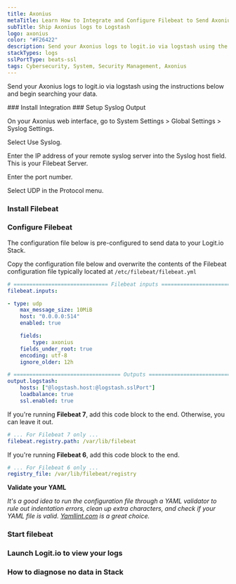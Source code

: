 ```yaml
---
title: Axonius
metaTitle: Learn How to Integrate and Configure Filebeat to Send Axonius Logs
subTitle: Ship Axonius logs to Logstash
logo: axonius
color: "#F26422"
description: Send your Axonius logs to logit.io via logstash using the instructions below and begin searching your data
stackTypes: logs
sslPortType: beats-ssl
tags: Cybersecurity, System, Security Management, Axonius
---
```


Send your Axonius logs to logit.io via logstash using the instructions below and begin searching your data.

<Steps>
  ### Install Integration
  <InstallIntegration/>
  ### Setup Syslog Output

  On your Axonius web interface, go to System Settings > Global Settings > Syslog Settings.

  Select Use Syslog.

  Enter the IP address of your remote syslog server into the Syslog host field. This is your Filebeat Server.

  Enter the port number.

  Select UDP in the Protocol menu.

  ### Install Filebeat

  <InstallFilebeat />

  ### Configure Filebeat

  The configuration file below is pre-configured to send data to your Logit.io Stack.
          
  Copy the configuration file below and overwrite the contents of the Filebeat configuration file typically located at `/etc/filebeat/filebeat.yml`

  ```yml copy
  # ============================== Filebeat inputs ===============================
  filebeat.inputs:

  - type: udp
      max_message_size: 10MiB
      host: "0.0.0.0:514"
      enabled: true

      fields:
          type: axonius
      fields_under_root: true
      encoding: utf-8
      ignore_older: 12h

  # ================================== Outputs ===================================
  output.logstash:
      hosts: ["@logstash.host:@logstash.sslPort"]
      loadbalance: true
      ssl.enabled: true
  ```

  If you're running __Filebeat 7__, add this code block to the end. Otherwise, you can leave it out.

  ```yml copy
  # ... For Filebeat 7 only ...
  filebeat.registry.path: /var/lib/filebeat
  ```

  If you're running __Filebeat 6__, add this code block to the end.

  ```yml copy
  # ... For Filebeat 6 only ...
  registry_file: /var/lib/filebeat/registry
  ```

  __Validate your YAML__

  _It's a good idea to run the configuration file through a YAML validator to rule out indentation errors, 
  clean up extra characters, and check if your YAML file is valid. [Yamllint.com](https://yamllint.com) is a great choice._

  ### Start filebeat
  
  <StartFilebeat />

  ### Launch Logit.io to view your logs
  <LaunchStack utmMedium="logs" utmCampaign="axonius" source="axonius" />


  ### How to diagnose no data in Stack

  <DiagnoseNoData />
</Steps>